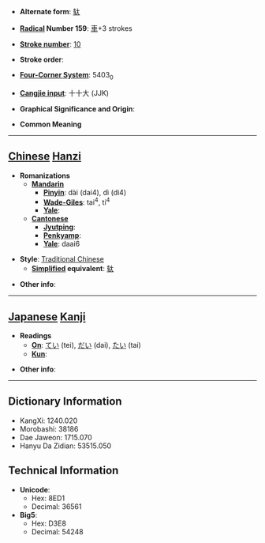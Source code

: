 * '''Alternate form''': [[轪]]

* '''[[Wiktionary:Chinese radical index| Radical]] Number 159''': [[Wiktionary:Chinese radical index 車|車]]+3 strokes

* '''[[Wiktionary:Chinese total strokes index|Stroke number]]''': [[Wiktionary:Chinese total strokes index 10|10]]

* '''Stroke order''': 

* '''[[Wiktionary:Chinese four corner index|Four-Corner System]]''': 5403<sub>0</sub>

* '''[[Wiktionary:Chinese Cangjie index|Cangjie input]]''': 十十大 (JJK)

* '''Graphical Significance and Origin''': 

* '''Common Meaning'''

----

== [[Chinese]] [[Hanzi]] ==

* '''Romanizations'''
** '''[[Mandarin]]'''
*** '''[[Pinyin]]''': dài (dai4), dì (di4)
*** '''[[Wade-Giles]]''': tai<sup>4</sup>, ti<sup>4</sup>
*** '''[[Yale]]''': 
** '''[[Cantonese]]'''
*** '''[[Jyutping]]''':
*** '''[[Penkyamp]]''': 
*** '''[[Yale]]''': daai6

* '''Style''': [[Traditional Chinese]] 
** '''[[Simplified Chinese|Simplified]] equivalent''': [[轪]]

* '''Other info''': 

----

== [[Japanese]] [[Kanji]] ==

* '''Readings'''
** '''[[On]]''': [[てい]] (tei), [[だい]] (dai), [[たい]] (tai)
** '''[[Kun]]''': 

* '''Other info''':  

----

== Dictionary Information ==

* KangXi: 1240.020
* Morobashi: 38186
* Dae Jaweon: 1715.070
* Hanyu Da Zidian: 53515.050

== Technical Information ==

* '''Unicode''':
** Hex: 8ED1
** Decimal: 36561
* '''Big5''':
** Hex: D3E8
** Decimal: 54248
